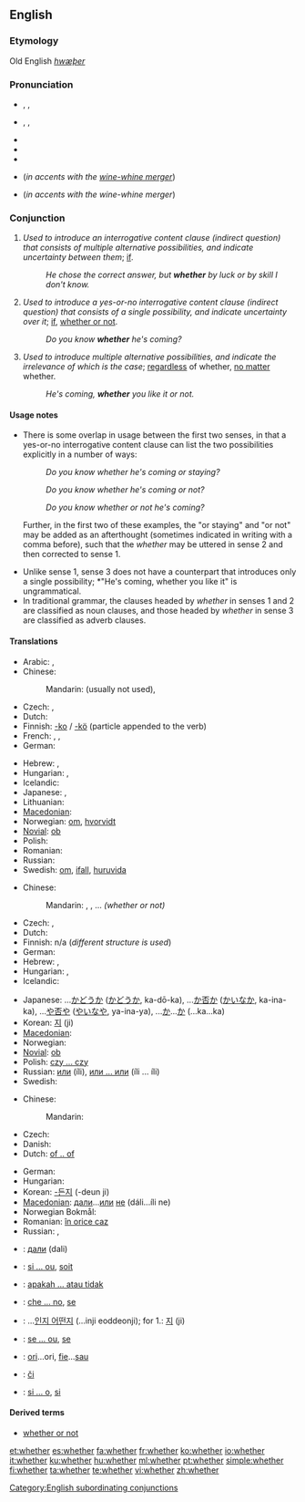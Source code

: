 ==English==

{{rank|during|several|either|338|whether|city|held|help}}

===Etymology===
Old English ''[[hwæþer]]''

===Pronunciation===
* {{enPR|wĕ'<i>th</i>ə(r)}}, {{IPA|/ˈwɛðə(r)/}}, {{SAMPA|/"wED@(r)/}}
* {{enPR|hwĕ'<i>th</i>ə(r)}}, {{IPA|/ˈʍɛðə(r)/}}, {{SAMPA|/"WED@(r)/}}
* {{audio|en-us-whether.ogg|Audio (US)}}
* {{rhymes|ɛðə(r)}}
* {{hyphenation|wheth|er}}
* {{homophones|weather}} (''in accents with the [[wine-whine merger]]'')
* {{homophones|wether}} (''in accents with the wine-whine merger'')

===Conjunction===
{{en-conj}}

# ''Used to introduce an interrogative content clause (indirect question) that consists of multiple alternative possibilities, and indicate uncertainty between them''; [[if]].
#: ''He chose the correct answer, but '''whether''' by luck or by skill I don't know.''
# ''Used to introduce a yes-or-no interrogative content clause (indirect question) that consists of a single possibility, and indicate uncertainty over it''; [[if]], [[whether or not]].
#: ''Do you know '''whether''' he's coming?''
# ''Used to introduce multiple alternative possibilities, and indicate the irrelevance of which is the case''; [[regardless]] of whether, [[no matter]] whether.
#: ''He's coming, '''whether''' you like it or not.''

====Usage notes====
* There is some overlap in usage between the first two senses, in that a yes-or-no interrogative content clause can list the two possibilities explicitly in a number of ways: <dl><dd>''Do you know whether he's coming or staying?''</dd><dd>''Do you know whether he's coming or not?''</dd><dd>''Do you know whether or not he's coming?''</dd></dl> Further, in the first two of these examples, the "or staying" and "or not" may be added as an afterthought (sometimes indicated in writing with a comma before), such that the ''whether'' may be uttered in sense 2 and then corrected to sense 1.
* Unlike sense 1, sense 3 does not have a counterpart that introduces only a single possibility; *"He's coming, whether you like it" is ungrammatical.
* In traditional grammar, the clauses headed by ''whether'' in senses 1 and 2 are classified as noun clauses, and those headed by ''whether'' in sense 3 are classified as adverb clauses.

====Translations====
{{trans-top|if (in indirect questions)}}
* Arabic: {{t|ar|إذا|tr='ídhaa|sc=Arab}}, {{t|ar|سواء|tr=sawaa'|sc=Arab}}
* Chinese:
*: Mandarin: (usually not used), {{t|cmn|是否|tr=shì-fǒu|sc=Hani}}
* Czech: {{t+|cs|zda}}, {{t-|cs|zdali}}
* Dutch: {{t+|nl|of}}
* Finnish: [[-ko]] / [[-kö]] (particle appended to the verb)
* French: {{t+|fr|si}},  {{t+|fr|que}},  {{t+|fr|soit}}
* German: {{t+|de|ob}}
{{trans-mid}}
* Hebrew: {{he-translation|האם|ha`ím}}, {{he-translation|אם|ím}}
* Hungarian: {{t-|hu|-e}},  {{t+|hu|vajon}}
* Icelandic: {{t+|is|hvort}}
* Japanese: {{t|ja|かどうか|tr=...ka dō ka|sc=Jpan}},  {{t+|ja|か|tr=ka|sc=Jpan}}
* Lithuanian: {{t+|lt|ar|xs=Lithuanian}}
* [[Macedonian]]: {{t-|mk|дали|tr=dáli|xs=Macedonian}}
* Norwegian: [[om]], [[hvorvidt]]
* [[Novial]]: [[ob]]
* Polish: {{t+|pl|czy}}
* Romanian: {{t+|ro|dacă}}
* Russian: {{t+|ru|ли|tr=li|sc=Cyrl}}
* Swedish: [[om#Swedish|om]], [[ifall]], [[huruvida]]
{{trans-bottom}}

{{trans-top|if, either}}
* Chinese:
*: Mandarin: {{t-|cmn|還是|sc=Hani}}, {{t-|cmn|还是|tr=háishi|sc=Hani}}, ...{{t-|cmn|不|tr=...bù...|sc=Hani}} ''(whether or not)''
* Czech: {{t+|cs|zda}}, {{t-|cs|zdali}}
* Dutch: {{t+|nl|of}}
* Finnish: n/a (''different structure is used'')
* German: {{t+|de|ob}}
* Hebrew: {{he-translation|באם|be`ím}}, {{he-translation|אם|ím}}
* Hungarian: {{t-|hu|-e}},  {{t+|hu|vajon}}
* Icelandic: {{t+|is|hvort}}
{{trans-mid}}
* Japanese: ...[[かどうか]] ([[かどうか]], ka-dō-ka), ...[[か否か]] ([[かいなか]], ka-ina-ka), ...[[や否や]] ([[やいなや]], ya-ina-ya), ...[[か]]...[[か]] (...ka...ka)
* Korean: [[지]] (ji)
* [[Macedonian]]: {{t-|mk|дали|tr=dáli|xs=Macedonian}}
* Norwegian: {{t+|no|enten}}
* [[Novial]]: [[ob]]
* Polish: [[czy ... czy]]
* Russian: [[или]] (íli), [[или ... или]] (íli ... íli)
* Swedish: {{t+|sv|om}}
{{trans-bottom}}

{{trans-top|whether or not}}
<!--this should be moved to "whether or not" if it ever gets created.-->
* Chinese:
*: Mandarin: {{t|cmn|是否|tr=shì-fǒu|sc=Hani}}
* Czech: {{t+|cs|ať}}
* Danish: {{t+|da|om}}
* Dutch: [[of .. of]]
{{trans-mid}}
* German: {{t+|de|ob}}
* Hungarian: {{t+|hu|akár}}
* Korean: [[-든지]] (-deun ji)
* [[Macedonian]]: [[дали]]...[[или]] [[не]] (dáli...íli ne)
* Norwegian Bokmål: {{tø|nb|enten}}
* Romanian: [[în orice caz]]
* Russian: {{t+|ru|ли|tr=li|sc=Cyrl}},  {{t+|ru|или|tr=íli|sc=Cyrl}}
{{trans-bottom}}

{{checktrans-top}}
* {{ttbc|Bulgarian}}: [[дали]] (dali)
* {{ttbc|French}}: [[si ... ou]], [[soit]]
* {{ttbc|Indonesian}}: [[apakah ... atau tidak]]
* {{ttbc|Italian}}: [[che ... no]], [[se#Italian|se]]
{{trans-mid}}
* {{ttbc|Korean}}: ...[[인지 어떤지]] (...inji eoddeonji); for 1.: [[지]] (ji)
* {{ttbc|Portuguese}}: [[se ... ou]], [[se#Portuguese|se]]
* {{ttbc|Romanian}}: [[ori]]...ori, [[fie]]...[[sau]]
* {{ttbc|Slovak}}: [[či]]
* {{ttbc|Spanish}}: [[si ... o]], [[si#Spanish|si]]
{{trans-bottom}}

====Derived terms====
* [[whether or not]]

[[Category:English subordinating conjunctions]]

[[et:whether]]
[[es:whether]]
[[fa:whether]]
[[fr:whether]]
[[ko:whether]]
[[io:whether]]
[[it:whether]]
[[ku:whether]]
[[hu:whether]]
[[ml:whether]]
[[pt:whether]]
[[simple:whether]]
[[fi:whether]]
[[ta:whether]]
[[te:whether]]
[[vi:whether]]
[[zh:whether]]